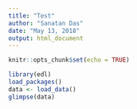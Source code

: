 ```yaml
---
title: "Test"
author: "Sanatan Das"
date: "May 13, 2018"
output: html_document
---
```


```r
knitr::opts_chunk$set(echo = TRUE)
```

```r
library(edl)
load_packages()
data <- load_data()
glimpse(data)

```